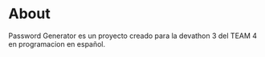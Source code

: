 # About
 
 Password Generator es un proyecto creado para la devathon 3 del TEAM 4
 en programacion en español.
